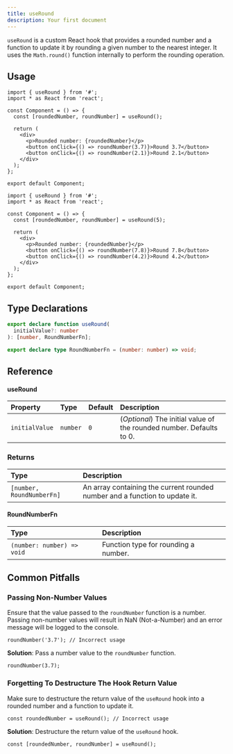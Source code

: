 ```yaml
---
title: useRound
description: Your first document
---
```


`useRound` is a custom React hook that provides a rounded number and a function to update it by rounding a given number to the nearest integer. It uses the `Math.round()` function internally to perform the rounding operation.

## Usage

```tsx
import { useRound } from '#';
import * as React from 'react';

const Component = () => {
  const [roundedNumber, roundNumber] = useRound();

  return (
    <div>
      <p>Rounded number: {roundedNumber}</p>
      <button onClick={() => roundNumber(3.7)}>Round 3.7</button>
      <button onClick={() => roundNumber(2.1)}>Round 2.1</button>
    </div>
  );
};

export default Component;
```

```tsx
import { useRound } from '#';
import * as React from 'react';

const Component = () => {
  const [roundedNumber, roundNumber] = useRound(5);

  return (
    <div>
      <p>Rounded number: {roundedNumber}</p>
      <button onClick={() => roundNumber(7.8)}>Round 7.8</button>
      <button onClick={() => roundNumber(4.2)}>Round 4.2</button>
    </div>
  );
};

export default Component;
```

## Type Declarations

```typescript
export declare function useRound(
  initialValue?: number
): [number, RoundNumberFn];

export declare type RoundNumberFn = (number: number) => void;
```

## Reference

#### useRound

| Property       | Type     | Default | Description                                                          |
| :------------- | :------- | :------ | :------------------------------------------------------------------- |
| `initialValue` | `number` | `0`     | (_Optional_) The initial value of the rounded number. Defaults to 0. |

### Returns

| Type                      | Description                                                                 |
| :------------------------ | :-------------------------------------------------------------------------- |
| `[number, RoundNumberFn]` | An array containing the current rounded number and a function to update it. |

#### RoundNumberFn

| Type                       | Description                          |
| :------------------------- | :----------------------------------- |
| `(number: number) => void` | Function type for rounding a number. |

## Common Pitfalls

### Passing Non-Number Values

Ensure that the value passed to the `roundNumber` function is a number. Passing non-number values will result in NaN (Not-a-Number) and an error message will be logged to the console.

```tsx
roundNumber('3.7'); // Incorrect usage
```

**Solution**: Pass a number value to the `roundNumber` function.

```tsx
roundNumber(3.7);
```

### Forgetting To Destructure The Hook Return Value

Make sure to destructure the return value of the `useRound` hook into a rounded number and a function to update it.

```tsx
const roundedNumber = useRound(); // Incorrect usage
```

**Solution**: Destructure the return value of the `useRound` hook.

```tsx
const [roundedNumber, roundNumber] = useRound();
```
